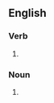 ==English==

===Verb===
{{head|en|verb form}}

# {{en-third-person singular of|unwind}}

===Noun===
{{head|en|noun form}}

# {{plural of|en|unwind}}